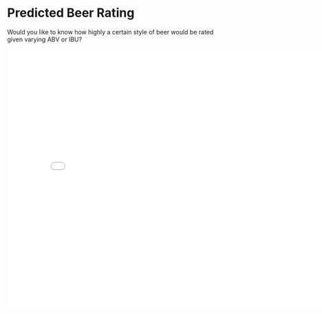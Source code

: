 <br>

# Predicted Beer Rating 

Would you like to know how highly a certain style of beer would be rated given
varying ABV or IBU?

<iframe src="./Predict Dash/" style="border: 1px solid #FFF; width: 800px; height: 600px">
</iframe>
